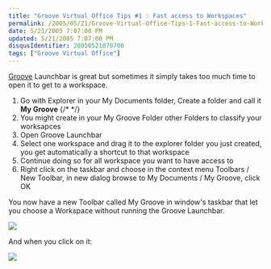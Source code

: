 ```yaml
---
title: "Groove Virtual Office Tips #1 : Fast access to Workspaces"
permalink: /2005/05/21/Groove-Virtual-Office-Tips-1-Fast-access-to-Workspaces/
date: 5/21/2005 7:07:00 PM
updated: 5/21/2005 7:07:00 PM
disqusIdentifier: 20050521070700
tags: ["Groove Virtual Office"]
---
```

[Groove](http://www.groove.net/) Launchbar is great but sometimes 
it simply takes too much time to open it to get to a workspace. 

1.  Go with Explorer in your My Documents folder, Create a folder and call it 
    **My Groove**
{/* <!-- more --> */}
2.  You might create in your My Groove Folder other Folders to classify your 
  worksapces
3.  Open Groove Launchbar
4.  Select one workspace and drag it to the explorer folder you just created, 
  you get automatically a shortcut to that workspace
5.  Continue doing so for all workspace you want to have access to
6.  Right click on the taskbar and choose in the context menu Toolbars / New 
  Toolbar, in new dialog browse to My Documents / My Groove, click OK


You now have a new Toolbar called My Groove in window's taskbar that let you 
choose a Workspace without running the Groove Launchbar.

![](http://membres.lycos.fr/lkempe//groovetips01_00.jpg)

And when you click on it:

![](http://membres.lycos.fr/lkempe//groovetips01.jpg)
